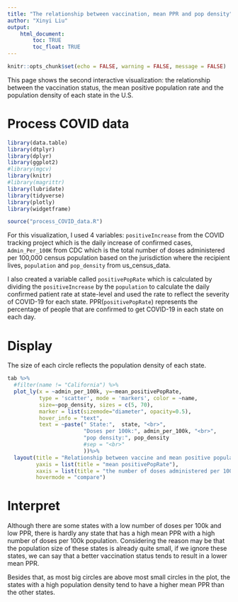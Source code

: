 ```yaml
---
title: "The relationship between vaccination, mean PPR and pop density"
author: "Xinyi Liu"
output: 
    html_document:
        toc: TRUE
        toc_float: TRUE
---
```


```r
knitr::opts_chunk$set(echo = FALSE, warning = FALSE, message = FALSE)
```


This page shows the second interactive visualization: the relationship between the vaccination status, the mean positive population rate and the population density of each state in the U.S.

# Process COVID data

```r
library(data.table)
library(dtplyr)
library(dplyr)
library(ggplot2)
#library(mgcv)
library(knitr)
#library(magrittr)
library(lubridate)
library(tidyverse)
library(plotly)
library(widgetframe)
```

```r
source("process_COVID_data.R")
```

For this visualization, I used 4 variables: `positiveIncrease` from the COVID tracking project which is the daily increase of confirmed cases, `Admin_Per_100K` from CDC which is the total number of doses administered per 100,000 census population based on the jurisdiction where the recipient lives, `population` and `pop_density` from us_census_data.

I also created a variable called `positivePopRate` which is calculated by dividing the `positiveIncrease` by the `population` to calculate the daily confirmed patient rate at state-level and used the rate to reflect the severity of COVID-19 for each state. PPR(`positivePopRate`) represents the percentage of people that are confirmed to get COVID-19 in each state on each day.

# Display

The size of each circle reflects the population density of each state.

```r
tab %>%
  #filter(name != "California") %>%
  plot_ly(x = ~admin_per_100k, y=~mean_positivePopRate, 
          type = 'scatter', mode = 'markers', color = ~name, 
          size=~pop_density, sizes = c(5, 70), 
          marker = list(sizemode="diameter", opacity=0.5),
          hover_info = "text",
          text = ~paste(" State:",  state, "<br>",
                        "Doses per 100k:", admin_per_100k, "<br>",
                        "pop density:", pop_density
                        #sep = "<br>"
                        ))%>%
  layout(title = "Relationship between vaccine and mean positive population rate",
         yaxis = list(title = "mean positivePopRate"),
         xaxis = list(title = "the number of doses administered per 100k"),
         hovermode = "compare")

```

# Interpret

Although there are some states with a low number of doses per 100k and low PPR, there is hardly any state that has a high mean PPR with a high number of doses per 100k population. Considering the reason may be that the population size of these states is already quite small, if we ignore these states, we can say that a better vaccination status tends to result in a lower mean PPR.

Besides that, as most big circles are above most small circles in the plot, the states with a high population density tend to have a higher mean PPR than the other states.